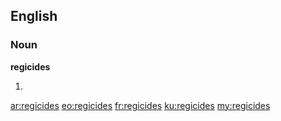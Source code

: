 ==English==
===Noun===
'''regicides'''
# {{plural of|regicide}}

[[ar:regicides]]
[[eo:regicides]]
[[fr:regicides]]
[[ku:regicides]]
[[my:regicides]]
